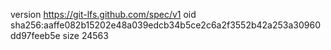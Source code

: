 version https://git-lfs.github.com/spec/v1
oid sha256:aaffe082b15202e48a039edcb34b5ce2c6a2f3552b42a253a30960dd97feeb5e
size 24563
